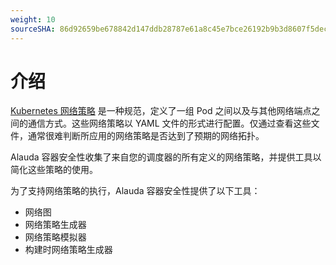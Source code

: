 ```yaml
---
weight: 10
sourceSHA: 86d92659be678842d147ddb28787e61a8c45e7bce26192b9b3d8607f5dec858e
---
```


# 介绍

[Kubernetes 网络策略](https://kubernetes.io/docs/concepts/services-networking/network-policies/) 是一种规范，定义了一组 Pod 之间以及与其他网络端点之间的通信方式。这些网络策略以 YAML 文件的形式进行配置。仅通过查看这些文件，通常很难判断所应用的网络策略是否达到了预期的网络拓扑。

Alauda 容器安全性收集了来自您的调度器的所有定义的网络策略，并提供工具以简化这些策略的使用。

为了支持网络策略的执行，Alauda 容器安全性提供了以下工具：

- 网络图
- 网络策略生成器
- 网络策略模拟器
- 构建时网络策略生成器
